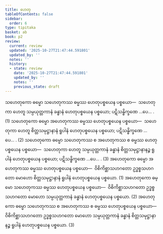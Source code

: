 ```yaml
---
title: ဟေတု
tableOfContents: false
sidebar:
  order: 6
type: tipitaka
basket: ab
book: p2
review:
  current: review
  updated: '2025-10-27T21:47:44.591801'
  updated_by: ''
  notes: ''
  history:
  - state: review
    date: '2025-10-27T21:47:44.591801'
    updated_by: ''
    notes: ''
    previous_state: draft
---
```



<ReviewStatus review={frontmatter.review} showDetails={true} />

<HypothesisAnnotation frontmatter={frontmatter} />

<DynamicBreadcrumb />

<Division number="96" book="p2" e="ch" v="38" p="37">

<Paragraph number="257" book="p2">
သဟေတုကော ဓမ္မော သဟေတုကဿ ဓမ္မဿ ဟေတုပစ္စယေန ပစ္စယော—  သဟေတုကာ ဟေတူ သမ္ပယုတ္တကာနံ ခန္ဓာနံ ဟေတုပစ္စယေန ပစ္စယော; ပဋိသန္ဓိက္ခဏေ …ပေ… . (1)
</Paragraph>

<Paragraph number="258" book="p2">
သဟေတုကော ဓမ္မော အဟေတုကဿ ဓမ္မဿ ဟေတုပစ္စယေန ပစ္စယော—  သဟေတုကာ ဟေတူ စိတ္တသမုဋ္ဌာနာနံ ရူပါနံ ဟေတုပစ္စယေန ပစ္စယော; ပဋိသန္ဓိက္ခဏေ …ပေ… . (2)
</Paragraph>

<Paragraph number="259" book="p2">
သဟေတုကော ဓမ္မော သဟေတုကဿ စ အဟေတုကဿ စ ဓမ္မဿ ဟေတုပစ္စယေန ပစ္စယော—  သဟေတုကာ ဟေတူ သမ္ပယုတ္တကာနံ ခန္ဓာနံ စိတ္တသမုဋ္ဌာနာနဉ္စ ရူပါနံ ဟေတုပစ္စယေန ပစ္စယော; ပဋိသန္ဓိက္ခဏေ …ပေ… . (3)
</Paragraph>

</Division>
<Division number="97" book="p2" e="ch" v="38" p="37">

<Paragraph number="260" book="p2">
အဟေတုကော ဓမ္မော အဟေတုကဿ ဓမ္မဿ ဟေတုပစ္စယေန ပစ္စယော—  ဝိစိကိစ္ဆာသဟဂတော ဥဒ္ဓစ္စသဟဂတော မောဟော စိတ္တသမုဋ္ဌာနာနံ ရူပါနံ ဟေတုပစ္စယေန ပစ္စယော. (1)
</Paragraph>

<Paragraph number="261" book="p2">
အဟေတုကော ဓမ္မော သဟေတုကဿ ဓမ္မဿ ဟေတုပစ္စယေန ပစ္စယော—  ဝိစိကိစ္ဆာသဟဂတော ဥဒ္ဓစ္စသဟဂတော မောဟော သမ္ပယုတ္တကာနံ ခန္ဓာနံ ဟေတုပစ္စယေန ပစ္စယော. (2)
</Paragraph>

<Paragraph number="262" book="p2">
အဟေတုကော ဓမ္မော သဟေတုကဿ စ အဟေတုကဿ စ ဓမ္မဿ ဟေတုပစ္စယေန ပစ္စယော—  ဝိစိကိစ္ဆာသဟဂတော ဥဒ္ဓစ္စသဟဂတော မောဟော သမ္ပယုတ္တကာနံ ခန္ဓာနံ စိတ္တသမုဋ္ဌာနာနဉ္စ ရူပါနံ ဟေတုပစ္စယေန ပစ္စယော. (3)
</Paragraph>
</Division>
